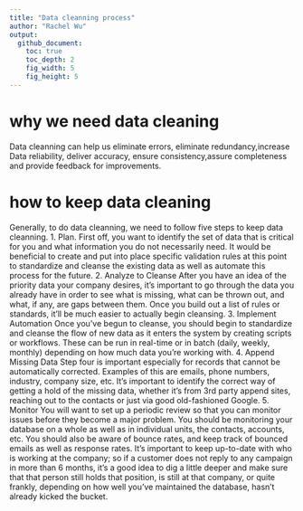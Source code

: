 ```yaml
---
title: "Data cleanning process"
author: "Rachel Wu"
output:
  github_document:
    toc: true
    toc_depth: 2
    fig_width: 5
    fig_height: 5
---
```

# why we need data cleaning #
Data cleanning can help us eliminate errors, eliminate redundancy,increase Data reliability, deliver accuracy, ensure consistency,assure completeness and provide feedback for improvements.

# how to keep data cleaning #
Generally, to do data cleanning, we need to follow five steps to keep data cleanning.
1. Plan.
First off, you want to identify the set of data that is critical for you and what information you do not necessarily need. 
It would be beneficial to create and put into place specific validation rules at this point to standardize and cleanse the existing data as well as automate this process for the future. 
2. Analyze to Cleanse
After you have an idea of the priority data your company desires, it’s important to go through the data you already have in order to see what is missing, what can be thrown out, and what, if any, are gaps between them.
Once you build out a list of rules or standards, it’ll be much easier to actually begin cleansing.
3. Implement Automation
Once you’ve begun to cleanse, you should begin to standardize and cleanse the flow of new data as it enters the system by creating scripts or workflows. These can be run in real-time or in batch (daily, weekly, monthly) depending on how much data you’re working with.
4. Append Missing Data
Step four is important especially for records that cannot be automatically corrected. Examples of this are emails, phone numbers, industry, company size, etc.
It’s important to identify the correct way of getting a hold of the missing data, whether it’s from 3rd party append sites, reaching out to the contacts or just via good old-fashioned Google.
5. Monitor
You will want to set up a periodic review so that you can monitor issues before they become a major problem. You should be monitoring your database on a whole as well as in individual units, the contacts, accounts, etc. You should also be aware of bounce rates, and keep track of bounced emails as well as response rates. It’s important to keep up-to-date with who is working at the company; so if a customer does not reply to any campaign in more than 6 months, it’s a good idea to dig a little deeper and make sure that that person still holds that position, is still at that company, or quite frankly, depending on how well you’ve maintained the database, hasn’t already kicked the bucket.





